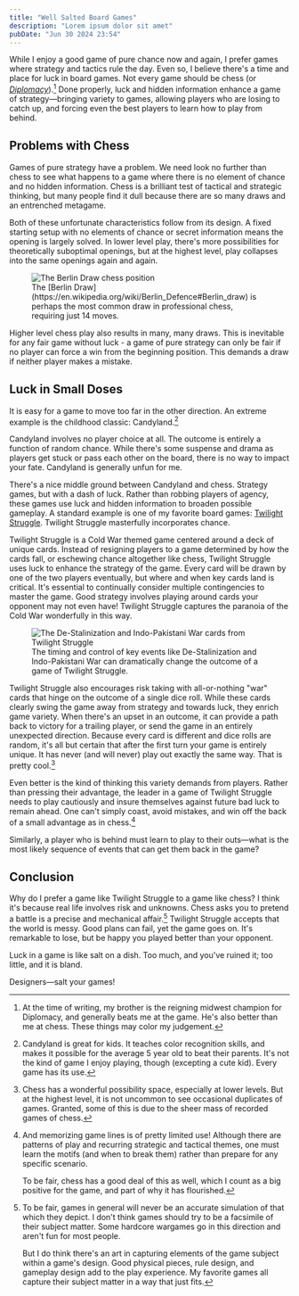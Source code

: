 ```yaml
---
title: "Well Salted Board Games"
description: "Lorem ipsum dolor sit amet"
pubDate: "Jun 30 2024 23:54"
---
```


While I enjoy a good game of pure chance now and again, I prefer games where
strategy and tactics rule the day. Even so, I believe there's a time and place
for luck in board games. Not every game should be chess (or
[_Diplomacy_](https://boardgamegeek.com/boardgame/483/diplomacy)).[^diplomacy]
Done properly, luck and hidden information enhance a game of
strategy—bringing variety to games, allowing players who are losing to
catch up, and forcing even the best players to learn how to play from
behind.

## Problems with Chess

Games of pure strategy have a problem. We need look no further than chess to
see what happens to a game where there is no element of chance and no hidden
information. Chess is a brilliant test of tactical and strategic thinking, but
many people find it dull because there are so many draws and an entrenched
metagame.

Both of these unfortunate characteristics follow from its design. A fixed
starting setup with no elements of chance or secret information means the
opening is largely solved. In lower level play, there's more possibilities for
theoretically suboptimal openings, but at the highest level, play collapses
into the same openings again and again.

<figure>
	<Image class="m-auto w-1/2" src={berlinDraw} alt="The Berlin Draw chess position" quality="low" />
	<figcaption class="m-0 mt-1 md:text-sm">
	The [Berlin Draw](https://en.wikipedia.org/wiki/Berlin_Defence#Berlin_draw)
	is perhaps the most common draw in professional chess, requiring just 14
	moves.
	</figcaption>
</figure>

Higher level chess play also results in many, many draws. This is inevitable
for any fair game without luck - a game of pure strategy can only be fair if no
player can force a win from the beginning position. This demands a draw if
neither player makes a mistake.

## Luck in Small Doses

It is easy for a game to move too far in the other direction. An extreme
example is the childhood classic: Candyland.[^candyland]

Candyland involves no player choice at all. The outcome is entirely a function
of random chance. While there's some suspense and drama as players get stuck or
pass each other on the board, there is no way to impact your fate. Candyland is
generally unfun for me.

There's a nice middle ground between Candyland and chess. Strategy games, but
with a dash of luck. Rather than robbing players of agency, these games use
luck and hidden information to broaden possible gameplay. A standard example is
one of my favorite board games: [Twilight
Struggle](https://boardgamegeek.com/boardgame/12333/twilight-struggle).
Twilight Struggle masterfully incorporates chance.

Twilight Struggle is a Cold War themed game centered around a deck of unique
cards. Instead of resigning players to a game determined by how the cards fall,
or eschewing chance altogether like chess, Twilight Struggle uses luck to
enhance the strategy of the game. Every card will be drawn by one of the two
players eventually, but where and when key cards land is critical. It's
essential to continually consider multiple contingencies to master the game.
Good strategy involves playing around cards your opponent may not even have!
Twilight Struggle captures the paranoia of the Cold War wonderfully in this
way.

<figure>
	<Image class="m-auto w-1/2" src={tsCards} alt="The De-Stalinization and Indo-Pakistani War cards from Twilight Struggle" quality="low" />
	<figcaption class="w-4/5 m-auto mt-1 md:text-sm">
	The timing and control of key events like De-Stalinization and
	Indo-Pakistani War can dramatically change the outcome of a game of Twilight Struggle.
	</figcaption>
</figure>

Twilight Struggle also encourages risk taking with all-or-nothing "war" cards
that hinge on the outcome of a single dice roll. While these cards clearly
swing the game away from strategy and towards luck, they enrich game variety.
When there's an upset in an outcome, it can provide a path back to victory for
a trailing player, or send the game in an entirely unexpected direction.
Because every card is different and dice rolls are random, it's all but certain
that after the first turn your game is entirely unique. It has never (and will
never) play out exactly the same way. That is pretty cool.[^chess-duplicates]

Even better is the kind of thinking this variety demands from players. Rather
than pressing their advantage, the leader in a game of Twilight Struggle needs
to play cautiously and insure themselves against future bad luck to remain
ahead. One can't simply coast, avoid mistakes, and win off the back of a small
advantage as in chess.[^theory]

Similarly, a player who is behind must learn to play to their outs—what is the
most likely sequence of events that can get them back in the game?

## Conclusion

Why do I prefer a game like Twilight Struggle to a game like chess? I think
it's because real life involves risk and unknowns. Chess asks you to pretend
a battle is a precise and mechanical affair.[^unrealistic] Twilight Struggle
accepts that the world is messy. Good plans can fail, yet the game goes on.
It's remarkable to lose, but be happy you played better than your opponent.

Luck in a game is like salt on a dish. Too much, and you've ruined it; too
little, and it is bland.

Designers—salt your games!

[^diplomacy]:
	At the time of writing, my brother is the reigning midwest champion for
	Diplomacy, and generally beats me at the game. He's also better than me at
	chess. These things may color my judgement.
[^candyland]:
	Candyland is great for kids. It teaches color recognition skills, and makes
	it possible for the average 5 year old to beat their parents. It's not the
	kind of game I enjoy playing, though (excepting a cute kid). Every game has
	its use.
[^chess-duplicates]:
	Chess has a wonderful possibility space, especially at lower levels. But at
	the highest level, it is not uncommon to see occasional duplicates of
	games. Granted, some of this is due to the sheer mass of recorded games of
	chess.
[^theory]:
	And memorizing game lines is of pretty limited use! Although there are
	patterns of play and recurring strategic and tactical themes, one must
	learn the motifs (and when to break them) rather than prepare for any
	specific scenario.

	To be fair, chess has a good deal of this as well, which I count as a big
	positive for the game, and part of why it has flourished.
[^unrealistic]:
	To be fair, games in general will never be an accurate simulation of that
	which they depict. I don't think games should try to be a facsimile of
	their subject matter. Some hardcore wargames go in this direction and
	aren't fun for most people.

	But I do think there's an art in capturing elements of the game subject
	within a game's design. Good physical pieces, rule design, and gameplay
	design add to the play experience. My favorite games all capture their
	subject matter in a way that just fits.

